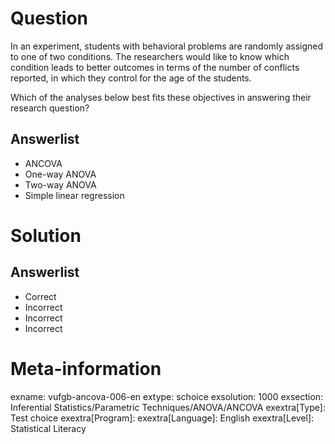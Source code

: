 Question
========

In an experiment, students with behavioral problems are randomly assigned to one of two conditions. The researchers would like to know which condition leads to better outcomes in terms of the number of conflicts reported, in which they control for the age of the students. 

Which of the analyses below best fits these objectives in answering their research question?
  
Answerlist
----------
* ANCOVA
* One-way ANOVA
* Two-way ANOVA
* Simple linear regression

Solution
========

Answerlist
----------
* Correct
* Incorrect
* Incorrect
* Incorrect

Meta-information
================
exname: vufgb-ancova-006-en
extype: schoice
exsolution: 1000
exsection: Inferential Statistics/Parametric Techniques/ANOVA/ANCOVA
exextra[Type]: Test choice
exextra[Program]: 
exextra[Language]: English
exextra[Level]: Statistical Literacy